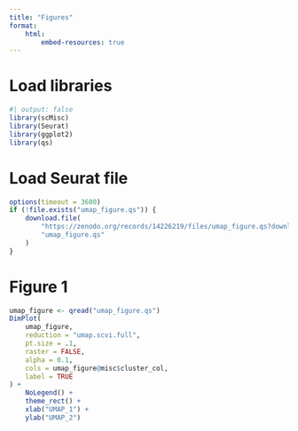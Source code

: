 ```yaml
---
title: "Figures"
format: 
    html:
        embed-resources: true
---
```


# Load libraries

```r
#| output: false
library(scMisc)
library(Seurat)
library(ggplot2)
library(qs)
```


# Load Seurat file

```r
options(timeout = 3600)
if (!file.exists("umap_figure.qs")) {
    download.file(
        "https://zenodo.org/records/14226219/files/umap_figure.qs?download=1",
        "umap_figure.qs"
    )
}

```

# Figure 1

```r
umap_figure <- qread("umap_figure.qs")
DimPlot(
    umap_figure,
    reduction = "umap.scvi.full",
    pt.size = .1,
    raster = FALSE,
    alpha = 0.1,
    cols = umap_figure@misc$cluster_col,
    label = TRUE
) +
    NoLegend() +
    theme_rect() +
    xlab("UMAP_1") +
    ylab("UMAP_2")
```
